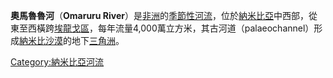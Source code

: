 '''奧馬魯魯河'''（'''Omaruru River'''）是[[非洲|非洲]]的[[季節性河流|季節性河流]]，位於[[納米比亞|納米比亞]]中西部，從東至西橫跨[[埃龍戈區|埃龍戈區]]，每年流量4,000萬立方米，其古河道（palaeochannel）形成[[納米比沙漠|納米比沙漠]]的地下[[三角洲|三角洲]]。

{{coord|22|05|S|14|14|E|display=title|region:NA_type:river_source:GNS-enwiki}}

{{DEFAULTSORT:Omaruru}}
[[Category:納米比亞河流|Category:納米比亞河流]]

{{Namibia-stub}}